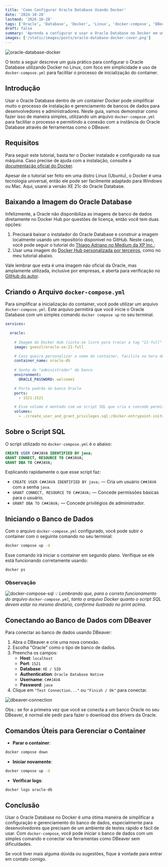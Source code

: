 ```yaml
---
title: 'Como Configurar Oracle Database Usando Docker'
date: '2024-10-28'
lastmod: '2026-10-28'
tags: ['Oracle', 'Database', 'Docker', 'Linux', 'docker-compose', 'DBeaver']
draft: false
summary: 'Aprenda a configurar e usar o Oracle Database no Docker em um ambiente Linux, usando docker-compose para simplificar o processo e conectar via DBeaver.'
images: ['/static/images/posts/oracle-database-docker-cover.png']
---
```


![oracle-database-docker](/static/images/posts/oracle-database-docker-cover.png "Imagem: Venkatesh Prabhu")


O texto a seguir descreve um guia prático para configurar o Oracle Database utilizando Docker no Linux, com foco em simplicidade e uso de `docker-compose.yml` para facilitar o processo de inicialização do container.


<TOCInline toc={props.toc} exclude="Introdução" />


## Introdução

Usar o Oracle Database dentro de um container Docker pode simplificar muito o processo de instalação e gerenciamento de bancos de dados para desenvolvedores e administradores. Neste guia, vamos demonstrar como fazer isso de maneira simples, utilizando um arquivo `docker-compose.yml` para facilitar o processo e permitindo a conexão com a instância do Oracle Database através de ferramentas como o DBeaver.



## Requisitos

Para seguir este tutorial, basta ter o Docker instalado e configurado na sua máquina. Caso precise de ajuda com a instalação, consulte a [documentação oficial do Docker](https://docs.docker.com/engine/install/).

Apesar de o tutorial ser feito em uma distro Linux (Ubuntu), o Docker é uma tecnologia universal, então ele pode ser facilmente adaptado para Windows ou Mac. Aqui, usarei a versão XE 21c do Oracle Database.



## Baixando a Imagem do Oracle Database

Infelizmente, a Oracle não disponibiliza as imagens de banco de dados diretamente no Docker Hub por questões de licença, então você tem duas opções:

1) Precisará baixar o instalador do Oracle Database e construir a imagem localmente usando um repositório disponível no GitHub. Neste caso, você pode seguir o tutorial do [Thiago Adriano no Medium da XP Inc.](https://medium.com/xp-inc/dica-r%C3%A1pida-criando-base-de-dados-oracle-vers%C3%A3o-21-3-0-no-docker-357b05754b84);
2) Usar uma imagem do [Docker Hub personalizada por terceiros](https://hub.docker.com/r/gvenzl/oracle-xe), como no meu tutorial abaixo.

Vale lembrar que esta é uma imagem não oficial da Oracle, mas amplamente utilizada, inclusive por empresas, e aberta para verificação no [GitHub do autor](https://github.com/gvenzl/oci-oracle-xe).



## Criando o Arquivo `docker-compose.yml`

Para simplificar a inicialização do container, você pode utilizar um arquivo `docker-compose.yml`. Este arquivo permitirá que você inicie o Oracle Database com um simples comando `docker compose up` no seu terminal.

```yaml:docker-compose.yml
services:

  oracle:
  
    # Imagem do Docker Hub (sinta-se livre para trocar a tag "21-full" para qualquer outra que preferir)
    image: gvenzl/oracle-xe:21-full

    # Caso queira personalizar o nome do container, facilita na hora de interagir com ele nos comandos do docker do terminal
    container_name: oracle-db
    
    # Senha de "administrador" do banco
    environment:
      ORACLE_PASSWORD: welcome1

    # Porta padrão do banco Oracle
    ports:
      - 1521:1521

    # Esse volume é montado com um script SQL que cria e concede permissões de DBA para o usuário que iremos criar ("C##JAVA")
    volumes:
      - ./create_user_and_grant_privileges.sql:/docker-entrypoint-initdb.d/create_user_and_grant_privileges.sql
```



## Sobre o Script SQL

O script utilizado no `docker-compose.yml` é o abaixo:

```sql:create_user_and_grant_privileges.sql
CREATE USER C##JAVA IDENTIFIED BY java;
GRANT CONNECT, RESOURCE TO C##JAVA;
GRANT DBA TO C##JAVA;
```

Explicando rapidamente o que esse script faz:

- `CREATE USER C##JAVA IDENTIFIED BY java;` — Cria um usuário `C##JAVA` com a senha `java`.
- `GRANT CONNECT, RESOURCE TO C##JAVA;` — Concede permissões básicas para o usuário.
- `GRANT DBA TO C##JAVA;` — Concede privilégios de administrador.


## Iniciando o Banco de Dados

Com o arquivo `docker-compose.yml` configurado, você pode subir o container com o seguinte comando no seu terminal:

```bash
docker compose up -d
```

Esse comando irá iniciar o container em segundo plano. Verifique se ele está funcionando corretamente usando:

```bash
docker ps
```

### Observação
![docker-compose-sql](/static/images/posts/docker-compose-sql.png)
*💡 Lembrando que, para o correto funcionamento do arquivo `docker-compose.yml`, tanto o arquivo Docker quanto o script SQL devem estar no mesmo diretório, conforme ilustrado no print acima.*


## Conectando ao Banco de Dados com DBeaver

Para conectar ao banco de dados usando DBeaver:

1. Abra o DBeaver e crie uma nova conexão.
2. Escolha "Oracle" como o tipo de banco de dados.
3. Preencha os campos:
   - **Host**: `localhost`
   - **Port**: `1521`
   - **Database**: `XE / SID`
   - **Authentication**: `Oracle Database Native`
   - **Username**: `C##JAVA`
   - **Password**: `java`
4. Clique em `"Test Connection..."` ou `"Finish / Ok"` para conectar.

![dbeaver-connection](/static/images/posts/dbeaver-connection.png)

Obs.: se for a primeira vez que você se conecta a um banco Oracle no seu DBeaver, é normal ele pedir para fazer o download dos drivers da Oracle.



## Comandos Úteis para Gerenciar o Container

- **Parar o container**:

```bash
docker compose down
```

- **Iniciar novamente**:

```bash
docker compose up -d
```

- **Verificar logs**:

```bash
docker logs oracle-db
```

## Conclusão

Usar o Oracle Database no Docker é uma ótima maneira de simplificar a configuração e gerenciamento do banco de dados, especialmente para desenvolvedores que precisam de um ambiente de testes rápido e fácil de usar. Com `docker-compose`, você pode iniciar o banco de dados com um simples comando e conectar via ferramentas como DBeaver sem dificuldades.

Se você tiver mais alguma dúvida ou sugestões, fique à vontade para entrar em contato comigo.
